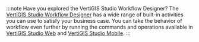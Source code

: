 :::note Have you explored the VertiGIS Studio Workflow Designer?
The [VertiGIS Studio Workflow Designer](https://apps.vertigisstudio.com/workflow/designer/) has a wide range of built-in activities you can use to satisfy your business case. You can take the behavior of workflow even further by running the commands and operations available in [VertiGIS Studio Web](../../web/configuration-commands-operations.mdx) and [VertiGIS Studio Mobile](../../mobile/configuration-commands-operations.mdx).
:::
